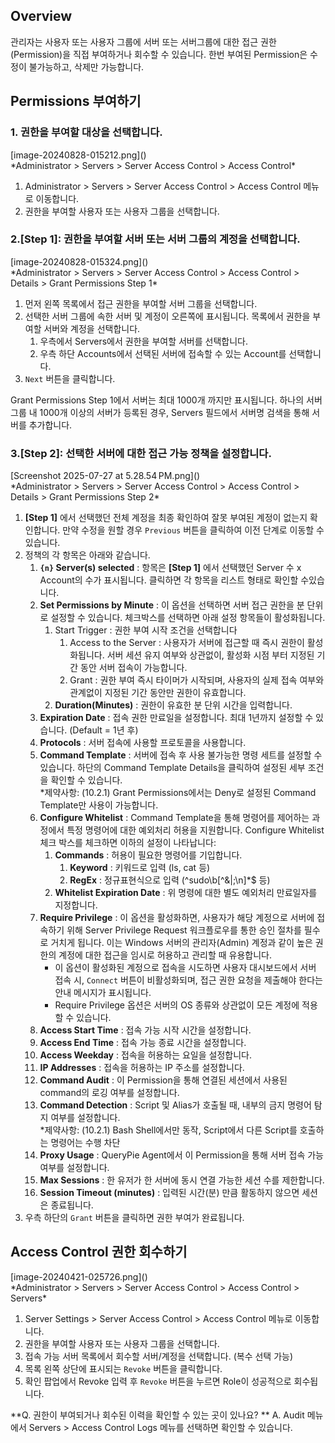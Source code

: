 
## Overview
관리자는 사용자 또는 사용자 그룹에 서버 또는 서버그룹에 대한 접근 권한(Permission)을 직접 부여하거나 회수할 수 있습니다. 한번 부여된 Permission은 수정이 불가능하고, 삭제만 가능합니다.



## Permissions 부여하기
### 1. 권한을 부여할 대상을 선택합니다.
<p align="center">
<div>[image-20240828-015212.png]()</div>
*Administrator &gt; Servers &gt; Server Access Control &gt; Access Control*
</p>

1. Administrator &gt; Servers &gt; Server Access Control &gt; Access Control 메뉴로 이동합니다. 
2. 권한을 부여할 사용자 또는 사용자 그룹을 선택합니다. 

### 2.**[Step 1]**: 권한을 부여할 서버 또는 서버 그룹의 계정을 선택합니다.
<p align="center">
<div>[image-20240828-015324.png]()</div>
*Administrator &gt; Servers &gt; Server Access Control &gt; Access Control &gt; Details &gt; Grant Permissions Step 1*
</p>

1. 먼저 왼쪽 목록에서 접근 권한을 부여할 서버 그룹을 선택합니다. 
2. 선택한 서버 그룹에 속한 서버 및 계정이 오른쪽에 표시됩니다. 목록에서 권한을 부여할 서버와 계정을 선택합니다. 
    1. 우측에서 Servers에서 권한을 부여할 서버를 선택합니다. 
    2. 우측 하단 Accounts에서 선택된 서버에 접속할 수 있는 Account를 선택합니다.
3. `Next` 버튼을 클릭합니다. 

<Callout type="info">
Grant Permissions Step 1에서 서버는 최대 1000개 까지만 표시됩니다. 하나의 서버 그룹 내 1000개 이상의 서버가 등록된 경우, Servers 필드에서 서버명 검색을 통해 서버를 추가합니다.
</Callout>

### 3.**[Step 2]**: 선택한 서버에 대한 접근 가능 정책을 설정합니다.
<p align="center">
<div>[Screenshot 2025-07-27 at 5.28.54 PM.png]()</div>
*Administrator &gt; Servers &gt; Server Access Control &gt; Access Control &gt; Details &gt; Grant Permissions Step 2*
</p>

1. **[Step 1]** 에서 선택했던 전체 계정을 최종 확인하여 잘못 부여된 계정이 없는지 확인합니다. 만약 수정을 원할 경우 `Previous` 버튼을 클릭하여 이전 단계로 이동할 수 있습니다. 
2. 정책의 각 항목은 아래와 같습니다.
    1.  **`{n}` Server(s) selected**  : 항목은 **[Step 1]** 에서 선택했던 Server 수 x Account의 수가 표시됩니다. 클릭하면 각 항목을 리스트 형태로 확인할 수있습니다.
    2.  **Set Permissions by Minute**  : 이 옵션을 선택하면 서버 접근 권한을 분 단위로 설정할 수 있습니다. 체크박스를 선택하면 아래 설정 항목들이 활성화됩니다.
        1. Start Trigger : 권한 부여 시작 조건을 선택합니다
            1. Access to the Server : 사용자가 서버에 접근할 때 즉시 권한이 활성화됩니다. 서버 세션 유지 여부와 상관없이, 활성화 시점 부터 지정된 기간 동안 서버 접속이 가능합니다. 
            2. Grant : 권한 부여 즉시 타이머가 시작되며, 사용자의 실제 접속 여부와 관계없이 지정된 기간 동안만 권한이 유효합니다.
        2.  **Duration(Minutes)** : 권한이 유효한 분 단위 시간을 입력합니다.
    3.  **Expiration Date**  : 접속 권한 만료일을 설정합니다. 최대 1년까지 설정할 수 있습니다. (Default = 1년 후) 
    4.  **Protocols**  : 서버 접속에 사용할 프로토콜을 사용합니다. 
    5.  **Command Template**  : 서버에 접속 후 사용 불가능한 명령 세트를 설정할 수 있습니다. 하단의 Command Template Details을 클릭하여 설정된 세부 조건을 확인할 수 있습니다.<br/>*제약사항: (10.2.1) Grant Permissions에서는 Deny로 설정된 Command Template만 사용이 가능합니다.
    6.  **Configure Whitelist**  : Command Template을 통해 명령어를 제어하는 과정에서 특정 명령어에 대한 예외처리 허용을 지원합니다. Configure Whitelist 체크 박스를 체크하면 이하의 설정이 나타납니다: 
        1.  **Commands**  : 허용이 필요한 명령어를 기입합니다.
            1.  **Keyword**  : 키워드로 입력 (ls, cat 등)
            2.  **RegEx**  : 정규표현식으로 입력 (^sudo\b[^&|;\n]*$ 등)
        2.  **Whitelist Expiration Date**  : 위 명령에 대한 별도 예외처리 만료일자를 지정합니다.
    7.  **Require Privilege** : 이 옵션을 활성화하면, 사용자가 해당 계정으로 서버에 접속하기 위해 Server Privilege Request 워크플로우를 통한 승인 절차를 필수로 거치게 됩니다. 이는 Windows 서버의 관리자(Admin) 계정과 같이 높은 권한의 계정에 대한 접근을 임시로 허용하고 관리할 때 유용합니다.
        * 이 옵션이 활성화된 계정으로 접속을 시도하면 사용자 대시보드에서 서버 접속 시, `Connect` 버튼이 비활성화되며, 접근 권한 요청을 제출해야 한다는 안내 메시지가 표시됩니다.
        * Require Privilege 옵션은 서버의 OS 종류와 상관없이 모든 계정에 적용할 수 있습니다.
    8.  **Access Start Time**  : 접속 가능 시작 시간을 설정합니다.
    9.  **Access End Time**  : 접속 가능 종료 시간을 설정합니다.
    10.  **Access Weekday**  : 접속을 허용하는 요일을 설정합니다.
    11.  **IP Addresses**  : 접속을 허용하는 IP 주소를 설정합니다.
    12.  **Command Audit**  : 이 Permission을 통해 연결된 세션에서 사용된 command의 로깅 여부를 설정합니다.
    13.  **Command Detection**  : Script 및 Alias가 호출될 때, 내부의 금지 명령어 탐지 여부를 설정합니다.<br/>*제약사항: (10.2.1) Bash Shell에서만 동작, Script에서 다른 Script를 호출하는 명령어는 수행 차단
    14.  **Proxy Usage**  : QueryPie Agent에서 이 Permission을 통해 서버 접속 가능 여부를 설정합니다. 
    15.  **Max Sessions**  : 한 유저가 한 서버에 동시 연결 가능한 세션 수를 제한합니다.
    16.  **Session Timeout (minutes)**  : 입력된 시간(분) 만큼 활동하지 않으면 세션은 종료됩니다.
3.  우측 하단의 `Grant` 버튼을 클릭하면 권한 부여가 완료됩니다. 



## Access Control 권한 회수하기
<p align="center">
<div>[image-20240421-025726.png]()</div>
*Administrator &gt; Servers &gt; Server Access Control &gt; Access Control &gt; Servers*
</p>

1. Server Settings &gt; Server Access Control &gt; Access Control 메뉴로 이동합니다. 
2. 권한을 부여할 사용자 또는 사용자 그룹을 선택합니다. 
3. 접속 가능 서버 목록에서 회수할 서버/계정을 선택합니다. (복수 선택 가능) 
4. 목록 왼쪽 상단에 표시되는 `Revoke` 버튼을 클릭합니다. 
5. 확인 팝업에서 Revoke 입력 후 `Revoke` 버튼을 누르면 Role이 성공적으로 회수됩니다. 

<Callout type="info">
 **Q. 권한이 부여되거나 회수된 이력을 확인할 수 있는 곳이 있나요? ** 
A. Audit 메뉴에서 Servers &gt; Access Control Logs 메뉴를 선택하면 확인할 수 있습니다. 
</Callout>
